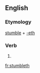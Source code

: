 ==English==

===Etymology===
[[stumble]] + [[-eth]]

===Verb===
{{en-verb form}}

# {{en-archaic third-person singular of|stumble}}

[[fr:stumbleth]]